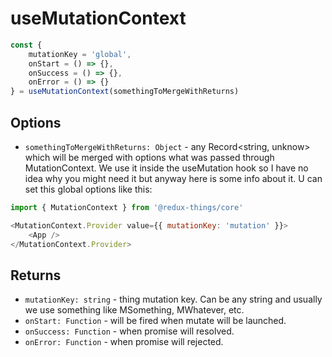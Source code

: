 
<Meta title="API Reference/useMutationContext" />

# useMutationContext


```js
const {
    mutationKey = 'global',
    onStart = () => {},
    onSuccess = () => {},
    onError = () => {}
} = useMutationContext(somethingToMergeWithReturns)
```

## Options
* `somethingToMergeWithReturns: Object` - any Record<string, unknow> which will be merged with options what was passed through MutationContext. We use it inside the useMutation hook so I have no idea why you might need it but anyway here is some info about it. U can set this global options like this:
```js
import { MutationContext } from '@redux-things/core'

<MutationContext.Provider value={{ mutationKey: 'mutation' }}>
    <App />
</MutationContext.Provider>
```

## Returns

* `mutationKey: string` - thing mutation key. Can be any string and usually we use something like MSomething, MWhatever, etc.
* `onStart: Function` - will be fired when mutate will be launched.
* `onSuccess: Function` - when promise will resolved.
* `onError: Function` - when promise will rejected.